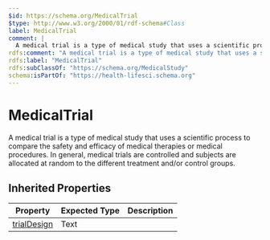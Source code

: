 ```yaml
---
$id: https://schema.org/MedicalTrial
$type: http://www.w3.org/2000/01/rdf-schema#Class
label: MedicalTrial
comment: |
  A medical trial is a type of medical study that uses a scientific process to compare the safety and efficacy of medical therapies or medical procedures. In general, medical trials are controlled and subjects are allocated at random to the different treatment and/or control groups.
rdfs:comment: "A medical trial is a type of medical study that uses a scientific process to compare the safety and efficacy of medical therapies or medical procedures. In general, medical trials are controlled and subjects are allocated at random to the different treatment and/or control groups."
rdfs:label: "MedicalTrial"
rdfs:subClassOf: "https://schema.org/MedicalStudy"
schema:isPartOf: "https://health-lifesci.schema.org"
---
```


# MedicalTrial

A medical trial is a type of medical study that uses a scientific process to compare the safety and efficacy of medical therapies or medical procedures. In general, medical trials are controlled and subjects are allocated at random to the different treatment and/or control groups.

## Inherited Properties

| Property | Expected Type | Description |
| --- | --- | --- |
| [trialDesign](https://schema.org/trialDesign) | Text |  |
